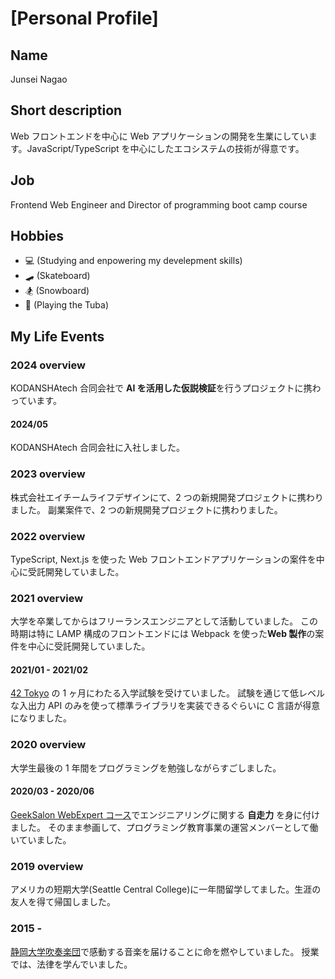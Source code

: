 # [Personal Profile]

## Name

Junsei Nagao

## Short description

Web フロントエンドを中心に Web アプリケーションの開発を生業にしています。JavaScript/TypeScript を中心にしたエコシステムの技術が得意です。

## Job

Frontend Web Engineer and Director of programming boot camp course

## Hobbies

- 💻 (Studying and enpowering my develepment skills)
- 🛹 (Skateboard)
- 🏂 (Snowboard)
- 🎺 (Playing the Tuba)

## My Life Events

### 2024 overview

KODANSHAtech 合同会社で **AI を活用した仮説検証**を行うプロジェクトに携わっています。

#### 2024/05

KODANSHAtech 合同会社に入社しました。

### 2023 overview

株式会社エイチームライフデザインにて、2 つの新規開発プロジェクトに携わりました。
副業案件で、2 つの新規開発プロジェクトに携わりました。

### 2022 overview

TypeScript, Next.js を使った Web フロントエンドアプリケーションの案件を中心に受託開発していました。

### 2021 overview

大学を卒業してからはフリーランスエンジニアとして活動していました。
この時期は特に LAMP 構成のフロントエンドには Webpack を使った**Web 製作**の案件を中心に受託開発していました。

#### 2021/01 - 2021/02

[42 Tokyo](https://42tokyo.jp/) の 1 ヶ月にわたる入学試験を受けていました。
試験を通じて低レベルな入出力 API のみを使って標準ライブラリを実装できるぐらいに C 言語が得意になりました。

### 2020 overview

大学生最後の 1 年間をプログラミングを勉強しながらすごしました。

#### 2020/03 - 2020/06

[GeekSalon WebExpert コース](https://geek-salon.com/webex)でエンジニアリングに関する **自走力** を身に付けました。
そのまま参画して、プログラミング教育事業の運営メンバーとして働いていました。

### 2019 overview

アメリカの短期大学(Seattle Central College)に一年間留学してました。生涯の友人を得て帰国しました。

### 2015 -

[静岡大学吹奏楽団](https://shizuoka-windorchestra.com/)で感動する音楽を届けることに命を燃やしていました。
授業では、法律を学んでいました。

